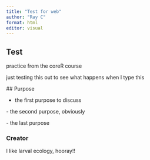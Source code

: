 ```yaml
---
title: "Test for web"
author: "Ray C"
format: html
editor: visual
---
```


## Test

practice from the coreR course

just testing this out to see what happens when I type this

\## Purpose

-   the first purpose to discuss

\- the second purpose, obviously

\- the last purpose

### Creator

I like larval ecology, hooray!!
